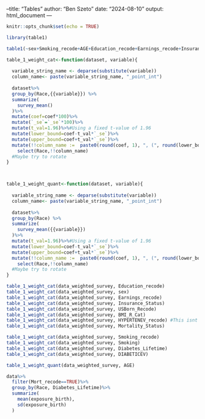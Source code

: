 --title: "Tables"
author: "Ben Szeto"
date: "2024-08-10"
output: html_document
---

```r
knitr::opts_chunk$set(echo = TRUE)
```

```r
library(table1)
```

```r

  
table1(~sex+Smoking_recode+AGE+Education_recode+Earnings_recode+Insurance_Status+USBorn_Recode+Age_Diabetes_Diagnosis+Lifespan_Diabetic+BMI_R_Cat+HYPERTENEV_recode+Mortality_Status+Diabetes_Lifetime |Race, data=data)

```

```r


table_1_weight_cat<-function(dataset, variable){
  
  variable_string_name <- deparse(substitute(variable))
  column_name<- paste(variable_string_name, "_point_int")
  
  dataset%>%
  group_by(Race,{{variable}}) %>%
  summarize(
    survey_mean()
  )%>%
  mutate(coef=coef*100)%>%
  mutate(`_se`=`_se`*100)%>%
  mutate(t_val=1.96)%>%#Using a fixed t-value of 1.96
  mutate(lower_bound=coef-t_val*`_se`)%>%
  mutate(upper_bound=coef+t_val*`_se`)%>%
  mutate(!!column_name :=  paste0(round(coef, 1), ", (", round(lower_bound, 1), "-", round(upper_bound, 1), ")")) %>%
    select(Race,!!column_name)
  #Maybe try to rotate
}



table_1_weight_quant<-function(dataset, variable){
  
  variable_string_name <- deparse(substitute(variable))
  column_name<- paste(variable_string_name, "_point_int")
  
  dataset%>%
  group_by(Race) %>%
  summarize(
    survey_mean({{variable}})
  )%>%
  mutate(t_val=1.96)%>%#Using a fixed t-value of 1.96
  mutate(lower_bound=coef-t_val*`_se`)%>%
  mutate(upper_bound=coef+t_val*`_se`)%>%
  mutate(!!column_name :=  paste0(round(coef, 1), ", (", round(lower_bound, 1), "-", round(upper_bound, 1), ")")) %>%
    select(Race,!!column_name)
  #Maybe try to rotate
}


```


```r

table_1_weight_cat(data_weighted_survey, Education_recode)
table_1_weight_cat(data_weighted_survey, sex)
table_1_weight_cat(data_weighted_survey, Earnings_recode)
table_1_weight_cat(data_weighted_survey, Insurance_Status)
table_1_weight_cat(data_weighted_survey, USBorn_Recode)
table_1_weight_cat(data_weighted_survey, BMI_R_Cat)
table_1_weight_cat(data_weighted_survey, HYPERTENEV_recode) #This isnt working for some reason
table_1_weight_cat(data_weighted_survey, Mortality_Status)

table_1_weight_cat(data_weighted_survey, Smoking_recode)
table_1_weight_cat(data_weighted_survey, Smoking)
table_1_weight_cat(data_weighted_survey, Diabetes_Lifetime)
table_1_weight_cat(data_weighted_survey, DIABETICEV)

```

```r

table_1_weight_quant(data_weighted_survey, AGE)

```


```r
data%>%
  filter(Mort_recode==TRUE)%>%
  group_by(Race, Diabetes_Lifetime)%>%
  summarize(
    mean(exposure_birth),
    sd(exposure_birth)
  )

```

